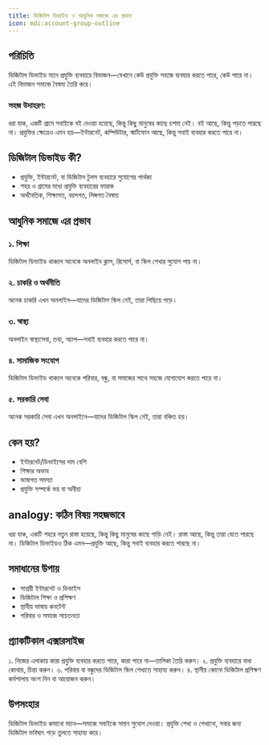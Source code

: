 ```yaml
---
title: ডিজিটাল ডিভাইড ও আধুনিক সমাজে এর প্রভাব
icon: mdi:account-group-outline
---
```


## পরিচিতি

ডিজিটাল ডিভাইড মানে প্রযুক্তি ব্যবহারে বিভাজন—যেখানে কেউ প্রযুক্তি সহজে ব্যবহার করতে পারে, কেউ পারে না। এই বিভাজন সমাজে বৈষম্য তৈরি করে।

### সহজ উদাহরণ:
ধরা যাক, একটি গ্রামে সবাইকে বই দেওয়া হয়েছে, কিন্তু কিছু মানুষের কাছে চশমা নেই। বই আছে, কিন্তু পড়তে পারছে না। প্রযুক্তির ক্ষেত্রেও এমন হয়—ইন্টারনেট, কম্পিউটার, স্মার্টফোন আছে, কিন্তু সবাই ব্যবহার করতে পারে না।

## ডিজিটাল ডিভাইড কী?

- প্রযুক্তি, ইন্টারনেট, বা ডিজিটাল টুলস ব্যবহারে সুযোগের পার্থক্য
- শহর ও গ্রামের মধ্যে প্রযুক্তি ব্যবহারের ফারাক
- অর্থনৈতিক, শিক্ষাগত, বয়সগত, লিঙ্গগত বৈষম্য

## আধুনিক সমাজে এর প্রভাব

### ১. শিক্ষা
ডিজিটাল ডিভাইড থাকলে অনেকে অনলাইন ক্লাস, রিসোর্স, বা স্কিল শেখার সুযোগ পায় না।

### ২. চাকরি ও অর্থনীতি
অনেক চাকরি এখন অনলাইন—যাদের ডিজিটাল স্কিল নেই, তারা পিছিয়ে পড়ে।

### ৩. স্বাস্থ্য
অনলাইন স্বাস্থ্যসেবা, তথ্য, অ্যাপ—সবাই ব্যবহার করতে পারে না।

### ৪. সামাজিক সংযোগ
ডিজিটাল ডিভাইড থাকলে অনেকে পরিবার, বন্ধু, বা সমাজের সাথে সহজে যোগাযোগ করতে পারে না।

### ৫. সরকারি সেবা
অনেক সরকারি সেবা এখন অনলাইনে—যাদের ডিজিটাল স্কিল নেই, তারা বঞ্চিত হয়।

## কেন হয়?

- ইন্টারনেট/ডিভাইসের দাম বেশি
- শিক্ষার অভাব
- ভাষাগত সমস্যা
- প্রযুক্তি সম্পর্কে ভয় বা অনীহা

## analogy: কঠিন বিষয় সহজভাবে

ধরা যাক, একটি শহরে নতুন রাস্তা হয়েছে, কিন্তু কিছু মানুষের কাছে গাড়ি নেই। রাস্তা আছে, কিন্তু তারা যেতে পারছে না। ডিজিটাল ডিভাইডও ঠিক এমন—প্রযুক্তি আছে, কিন্তু সবাই ব্যবহার করতে পারছে না।

## সমাধানের উপায়

- সাশ্রয়ী ইন্টারনেট ও ডিভাইস
- ডিজিটাল শিক্ষা ও প্রশিক্ষণ
- স্থানীয় ভাষায় কনটেন্ট
- পরিবার ও সমাজে সচেতনতা

## প্র্যাকটিকাল এক্সারসাইজ

১. নিজের এলাকায় কারা প্রযুক্তি ব্যবহার করতে পারে, কারা পারে না—তালিকা তৈরি করুন।
২. প্রযুক্তি ব্যবহারে বাধা কোথায়, চিন্তা করুন।
৩. পরিবার বা বন্ধুদের ডিজিটাল স্কিল শেখাতে সাহায্য করুন।
৪. স্থানীয় কোনো ডিজিটাল প্রশিক্ষণ কর্মশালায় অংশ নিন বা আয়োজন করুন।

## উপসংহার

ডিজিটাল ডিভাইড কমানো মানে—সমাজে সবাইকে সমান সুযোগ দেওয়া। প্রযুক্তি শেখা ও শেখানো, সবার জন্য ডিজিটাল ভবিষ্যৎ গড়ে তুলতে সাহায্য করে।
